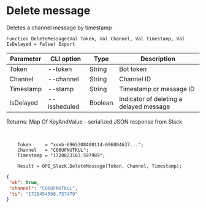 ﻿---
sidebar_position: 4
---


# Delete message
 Deletes a channel message by timestamp



`Function DeleteMessage(Val Token, Val Channel, Val Timestamp, Val IsDelayed = False) Export`

  | Parameter | CLI option | Type | Description |
  |-|-|-|-|
  | Token | --token | String | Bot token |
  | Channel | --channel | String | Channel ID |
  | Timestamp | --stamp | String | Timestamp or message ID |
  | IsDelayed | --issheduled | Boolean | Indicator of deleting a delayed message |

  
  Returns:  Map Of KeyAndValue - serialized JSON response from Slack

<br/>




```bsl title="Code example"
    Token     = "xoxb-6965308400114-696804637...";
    Channel   = "C06UFNUTKUL";
    Timestamp = "1728823163.597989";

    Result = OPI_Slack.DeleteMessage(Token, Channel, Timestamp);
```
 



```json title="Result"
{
 "ok": true,
 "channel": "C06UFNUTKUL",
 "ts": "1728454508.757479"
}
```
